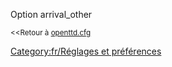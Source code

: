 {{fr/Amorce}}
Option arrival_other

<small><<Retour à [[fr/Archive/Manual/Settings/Openttd.cfg|openttd.cfg]]</small>
[[Category:fr/Réglages et préférences]]